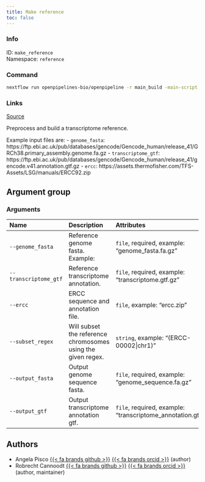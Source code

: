 ```yaml
---
title: Make reference
toc: false
---
```


::: {.column-margin}

### Info

ID: `make_reference`  
Namespace: `reference`

### Command

```bash
nextflow run openpipelines-bio/openpipeline -r main_build -main-script target/nextflow/reference/make_reference/main.nf --help
```

### Links
[Source](https://github.com/openpipelines-bio/openpipeline/blob/main/src/reference/make_reference){.btn-action .btn-sm .btn-info .btn role="button"}
:::

Preprocess and build a transcriptome reference.

Example input files are:
  - `genome_fasta`: https://ftp.ebi.ac.uk/pub/databases/gencode/Gencode_human/release_41/GRCh38.primary_assembly.genome.fa.gz
  - `transcriptome_gtf`: https://ftp.ebi.ac.uk/pub/databases/gencode/Gencode_human/release_41/gencode.v41.annotation.gtf.gz
  - `ercc`: https://assets.thermofisher.com/TFS-Assets/LSG/manuals/ERCC92.zip


## Argument group

### Arguments



|Name                  |Description                                                  |Attributes                                                   |
|:---------------------|:------------------------------------------------------------|:------------------------------------------------------------|
|`--genome_fasta`      |Reference genome fasta. Example:                             |`file`, required, example: "genome_fasta.fa.gz"              |
|`--transcriptome_gtf` |Reference transcriptome annotation.                          |`file`, required, example: "transcriptome.gtf.gz"            |
|`--ercc`              |ERCC sequence and annotation file.                           |`file`, example: "ercc.zip"                                  |
|`--subset_regex`      |Will subset the reference chromosomes using the given regex. |`string`, example: "(ERCC-00002&#124;chr1)"                  |
|`--output_fasta`      |Output genome sequence fasta.                                |`file`, required, example: "genome_sequence.fa.gz"           |
|`--output_gtf`        |Output transcriptome annotation gtf.                         |`file`, required, example: "transcriptome_annotation.gtf.gz" |

## Authors

 * Angela Pisco [{{< fa brands github >}}](https://github.com/aopisco) [{{< fa brands orcid >}}](https://orcid.org/0000-0003-0142-2355) (author)
 * Robrecht Cannoodt [{{< fa brands github >}}](https://github.com/rcannood) [{{< fa brands orcid >}}](https://orcid.org/0000-0003-3641-729X) (author, maintainer)

